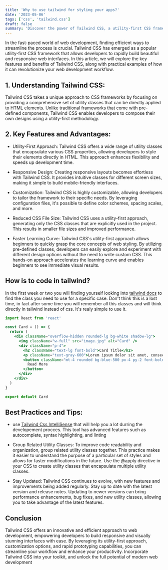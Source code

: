 ```yaml
---
title: 'Why to use tailwind for styling your apps?'
date: '2023-05-06'
tags: ['css', 'tailwind.css']
draft: false
summary: 'Discover the power of Tailwind CSS, a utility-first CSS framework that streamlines web development. Tailwind CSS offers a simplified syntax, making it beginner-friendly while providing instant feedback and a faster learning curve. With its customizable nature, developers can create consistent designs, rapidly prototype ideas, and achieve responsive layouts effortlessly.'
---
```


In the fast-paced world of web development, finding efficient ways to streamline the process is crucial. Tailwind CSS has emerged as a popular utility-first CSS framework that allows developers to rapidly build beautiful and responsive web interfaces. In this article, we will explore the key features and benefits of Tailwind CSS, along with practical examples of how it can revolutionize your web development workflow.

## 1. Understanding Tailwind CSS:

Tailwind CSS takes a unique approach to CSS frameworks by focusing on providing a comprehensive set of utility classes that can be directly applied to HTML elements. Unlike traditional frameworks that come with pre-defined components, Tailwind CSS enables developers to compose their own designs using a utility-first methodology.

## 2. Key Features and Advantages:

- Utility-First Approach: Tailwind CSS offers a wide range of utility classes that encapsulate various CSS properties, allowing developers to style their elements directly in HTML. This approach enhances flexibility and speeds up development time.

- Responsive Design: Creating responsive layouts becomes effortless with Tailwind CSS. It provides intuitive classes for different screen sizes, making it simple to build mobile-friendly interfaces.

- Customization: Tailwind CSS is highly customizable, allowing developers to tailor the framework to their specific needs. By leveraging configuration files, it's possible to define color schemes, spacing scales, and more.

- Reduced CSS File Size: Tailwind CSS uses a utility-first approach, generating only the CSS classes that are explicitly used in the project. This results in smaller file sizes and improved performance.

- Faster Learning Curve: Tailwind CSS's utility-first approach allows beginners to quickly grasp the core concepts of web styling. By utilizing pre-defined classes, developers can easily explore and experiment with different design options without the need to write custom CSS. This hands-on approach accelerates the learning curve and enables beginners to see immediate visual results.

## How is to code in tailwind?

In the first week or two you will finding yourself looking into [tailwind docs](https://tailwindcss.com/docs/installation) to find the class you need to use for a specific case. Don't think this is a lost time, in fact after some time you will remember all this classes and will think directly in tailwind instead of css. It's realy simple to use it.

```jsx
import React from 'react'

const Card = () => {
  return (
    <div className="overflow-hidden rounded-lg bg-white shadow-lg">
      <img className="w-full" src="image.jpg" alt="Card" />
      <div className="p-4">
        <h2 className="text-lg font-bold">Card Title</h2>
        <p className="text-gray-600">Lorem ipsum dolor sit amet, consectetur adipiscing elit.</p>
        <button className="mt-4 rounded bg-blue-500 px-4 py-2 font-bold text-white hover:bg-blue-700">
          Read More
        </button>
      </div>
    </div>
  )
}

export default Card
```

## Best Practices and Tips:

- use [Tailwind Css IntelliSense](https://marketplace.visualstudio.com/items?itemName=bradlc.vscode-tailwindcss) that will help you a lot durring the developement procces. This tool has advanced features such as autocomplete, syntax highlighting, and linting

- Group Related Utility Classes: To improve code readability and organization, group related utility classes together. This practice makes it easier to understand the purpose of a particular set of styles and allows for faster modifications in the future. Use the @apply directive in your CSS to create utility classes that encapsulate multiple utility classes.

- Stay Updated: Tailwind CSS continues to evolve, with new features and improvements being added regularly. Stay up to date with the latest version and release notes. Updating to newer versions can bring performance enhancements, bug fixes, and new utility classes, allowing you to take advantage of the latest features.

## Conclusion

Tailwind CSS offers an innovative and efficient approach to web development, empowering developers to build responsive and visually stunning interfaces with ease. By leveraging its utility-first approach, customization options, and rapid prototyping capabilities, you can streamline your workflow and enhance your productivity. Incorporate Tailwind CSS into your toolkit, and unlock the full potential of modern web development
